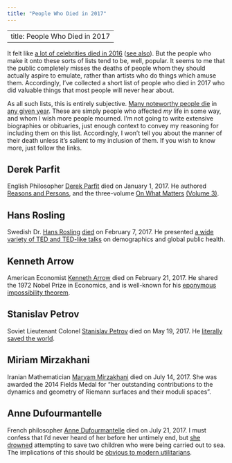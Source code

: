 ```yaml
---
title: "People Who Died in 2017"
---
```


---
title: People Who Died in 2017
---

It felt like [a lot of celebrities died in 2016](http://people.com/celebrity/stars-we-lost-in-2016/) ([see also](https://www.youtube.com/watch?v=PQ6WPo-oW5Q)). But the people who make it onto these sorts of lists tend to be, well, popular. It seems to me that the public completely misses the deaths of people whom they should actually aspire to emulate, rather than artists who do things which amuse them. Accordingly, I've collected a short list of people who died in 2017 who did valuable things that most people will never hear about.

As all such lists, this is entirely subjective. [Many noteworthy people die](https://en.wikipedia.org/wiki/Category:2017_deaths) in [any given year](https://en.wikipedia.org/wiki/Category:Deaths_by_year). These are simply people who affected *my* life in some way, and whom I wish more people mourned. I'm not going to write extensive biographies or obituaries, just enough context to convey my reasoning for including them on this list. Accordingly, I won't tell you about the manner of their death unless it's salient to my inclusion of them. If you wish to know more, just follow the links.

## Derek Parfit

English Philosopher [Derek Parfit](https://en.wikipedia.org/wiki/Derek_Parfit) died on January 1, 2017. He authored [Reasons and Persons](https://www.amazon.com/Reasons-Persons-Derek-Parfit/dp/019824908X), and the three-volume [On What Matters](https://www.amazon.com/What-Matters-2-Set/dp/0199265925/) [(Volume 3)](https://www.amazon.com/What-Matters-Three-Derek-Parfit/dp/0198778600/).

## Hans Rosling

Swedish Dr. [Hans Rosling](https://en.wikipedia.org/wiki/Hans_Rosling) [died](http://www.gapminder.org/news/sad-to-announce-hans-rosling-passed-away-this-morning/) on February 7, 2017. He presented [a wide variety of TED and TED-like talks](https://www.gapminder.org/videos/) on demographics and global public health.

## Kenneth Arrow

American Economist [Kenneth Arrow](https://en.wikipedia.org/wiki/Kenneth_Arrow) died on February 21, 2017. He shared the 1972 Nobel Prize in Economics, and is well-known for his [eponymous impossibility theorem](https://en.wikipedia.org/wiki/Arrow%27s_impossibility_theorem).

## Stanislav Petrov

Soviet Lieutenant Colonel [Stanislav Petrov](https://en.wikipedia.org/wiki/Stanislav_Petrov) died on May 19, 2017. He [literally saved the world](/2017/09/Happy-Petrov-Day.html).

## Miriam Mirzakhani

Iranian Mathematician [Maryam Mirzakhani](https://en.wikipedia.org/wiki/Maryam_Mirzakhani) died on July 14, 2017. She was awarded the 2014 Fields Medal for "her outstanding contributions to the dynamics and geometry of Riemann surfaces and their moduli spaces".

## Anne Dufourmantelle

French philosopher [Anne Dufourmantelle](https://en.wikipedia.org/wiki/Anne_Dufourmantelle) died on July 21, 2017. I must confess that I'd never heard of her before her untimely end, but [she drowned](http://www.bbc.com/news/world-europe-40703606) attempting to save two children who were being carried out to sea. The implications of this should be [obvious to modern utilitarians](https://www.utilitarian.net/singer/by/199704--.htm).
